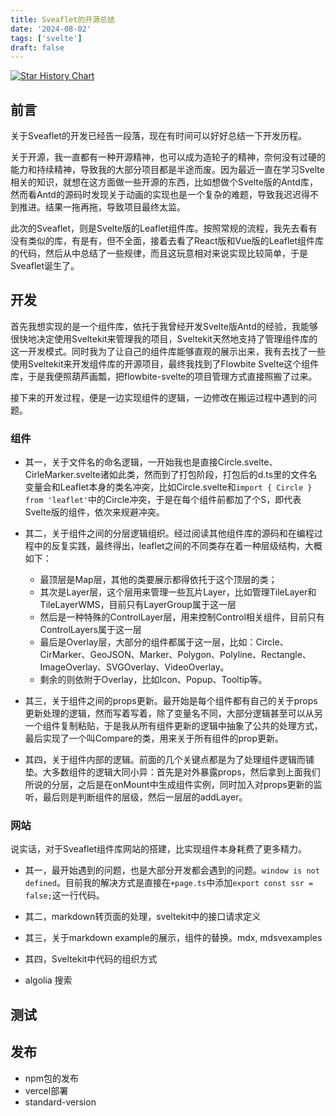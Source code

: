 ```yaml
---
title: Sveaflet的开源总结
date: '2024-08-02'
tags: ['svelte']
draft: false
---
```


[![Star History Chart](https://api.star-history.com/svg?repos=GrayFrost/sveaflet&type=Date)](https://star-history.com/#GrayFrost/sveaflet&Date)

## 前言
关于Sveaflet的开发已经告一段落，现在有时间可以好好总结一下开发历程。

关于开源，我一直都有一种开源精神，也可以成为造轮子的精神，奈何没有过硬的能力和持续精神，导致我的大部分项目都是半途而废。因为最近一直在学习Svelte相关的知识，就想在这方面做一些开源的东西，比如想做个Svelte版的Antd库，然而看Antd的源码时发现关于动画的实现也是一个复杂的难题，导致我迟迟得不到推进。结果一拖再拖，导致项目最终太监。

此次的Sveaflet，则是Svelte版的Leaflet组件库。按照常规的流程，我先去看有没有类似的库，有是有，但不全面，接着去看了React版和Vue版的Leaflet组件库的代码，然后从中总结了一些规律，而且这玩意相对来说实现比较简单，于是Sveaflet诞生了。

## 开发

首先我想实现的是一个组件库，依托于我曾经开发Svelte版Antd的经验，我能够很快地决定使用Sveltekit来管理我的项目，Sveltekit天然地支持了管理组件库的这一开发模式。同时我为了让自己的组件库能够直观的展示出来，我有去找了一些使用Sveltekit来开发组件库的开源项目，最终我找到了Flowbite Svelte这个组件库，于是我便照葫芦画瓢，把flowbite-svelte的项目管理方式直接照搬了过来。

接下来的开发过程，便是一边实现组件的逻辑，一边修改在搬运过程中遇到的问题。

### 组件

- 其一，关于文件名的命名逻辑，一开始我也是直接Circle.svelte、CirleMarker.svelte诸如此类，然而到了打包阶段，打包后的d.ts里的文件名变量会和Leaflet本身的类名冲突，比如Circle.svelte和`import { Circle } from 'leaflet'`中的Circle冲突，于是在每个组件前都加了个S，即代表Svelte版的组件，依次来规避冲突。

- 其二，关于组件之间的分层逻辑组织。经过阅读其他组件库的源码和在编程过程中的反复实践，最终得出，leaflet之间的不同类存在着一种层级结构，大概如下：

  - 最顶层是Map层，其他的类要展示都得依托于这个顶层的类；
  - 其次是Layer层，这个层用来管理一些瓦片Layer，比如管理TileLayer和TileLayerWMS，目前只有LayerGroup属于这一层
  - 然后是一种特殊的ControlLayer层，用来控制Control相关组件，目前只有ControlLayers属于这一层
  - 最后是Overlay层，大部分的组件都属于这一层，比如：Circle、CirMarker、GeoJSON、Marker、Polygon、Polyline、Rectangle、ImageOverlay、SVGOverlay、VideoOverlay。
  - 剩余的则依附于Overlay，比如Icon、Popup、Tooltip等。

- 其三，关于组件之间的props更新。最开始是每个组件都有自己的关于props更新处理的逻辑，然而写着写着，除了变量名不同，大部分逻辑甚至可以从另一个组件复制粘贴，于是我从所有组件更新的逻辑中抽象了公共的处理方式，最后实现了一个叫Compare的类，用来关于所有组件的prop更新。

- 其四，关于组件内部的逻辑。前面的几个关键点都是为了处理组件逻辑而铺垫。大多数组件的逻辑大同小异：首先是对外暴露props，然后拿到上面我们所说的分层，之后是在onMount中生成组件实例，同时加入对props更新的监听，最后则是判断组件的层级，然后一层层的addLayer。

### 网站

说实话，对于Sveaflet组件库网站的搭建，比实现组件本身耗费了更多精力。

- 其一，最开始遇到的问题，也是大部分开发都会遇到的问题。`window is not defined`。目前我的解决方式是直接在`+page.ts`中添加`export const ssr = false;`这一行代码。

- 其二，markdown转页面的处理，sveltekit中的接口请求定义

- 其三，关于markdown example的展示，组件的替换。mdx, mdsvexamples

- 其四，Sveltekit中代码的组织方式

- algolia 搜索

## 测试

## 发布
- npm包的发布
- vercel部署
- standard-version
